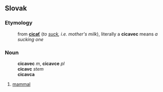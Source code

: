 ==Slovak==
===Etymology===
:from '''[[cicať]]''' (''to [[suck]], i.e. mother's milk''), literally a '''cicavec''' means ''a sucking one''
===Noun===
:'''cicavec''' ''m'', '''cicavce''' ''pl''
:'''cicavc''' ''stem''
:'''cicavca''' ''{{gensg}}''
:{{decpat}} {{stroj}}
# [[mammal]]